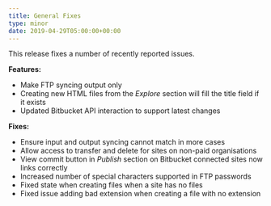 ```yaml
---
title: General Fixes
type: minor
date: 2019-04-29T05:00:00+00:00
---
```


This release fixes a number of recently reported issues.

**Features:**

* Make FTP syncing output only
* Creating new HTML files from the *Explore* section will fill the title field if it exists
* Updated Bitbucket API interaction to support latest changes

**Fixes:**

* Ensure input and output syncing cannot match in more cases
* Allow access to transfer and delete for sites on non-paid organisations
* View commit button in *Publish* section on Bitbucket connected sites now links correctly
* Increased number of special characters supported in FTP passwords
* Fixed state when creating files when a site has no files
* Fixed issue adding bad extension when creating a file with no extension